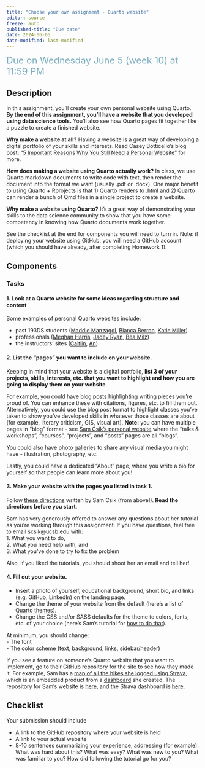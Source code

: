 ```yaml
---
title: "Choose your own assignment - Quarto website"
editor: source
freeze: auto
published-title: "Due date"
date: 2024-06-05
date-modified: last-modified
---
```


[Due on Wednesday June 5 (week 10) at 11:59 PM]{style="color: #79ACBD; font-size: 24px;"}

## Description

In this assignment, you’ll create your own personal website using Quarto. **By the end of this assignment, you’ll have a website that you developed using data science tools.** You’ll also see how Quarto pages fit together like a puzzle to create a finished website.  

**Why make a website at all?** Having a website is a great way of developing a digital portfolio of your skills and interests. Read Casey Botticello’s blog post: [“5 Important Reasons Why You Still Need a Personal Website”](https://medium.com/digital-marketing-lab/5-important-reasons-why-you-still-need-a-personal-website-d0fba1f51911) for more.  

**How does making a website using Quarto actually work?** In class, we use Quarto markdown documents to write code with text, then render the document into the format we want (usually .pdf or .docx). One major benefit to using Quarto + Rprojects is that 1) Quarto renders to .html and 2) Quarto can render a bunch of Qmd files in a single project to create a website.  

**Why make a website using Quarto?** It’s a great way of demonstrating your skills to the data science community to show that you have some competency in knowing how Quarto documents work together.   

See the checklist at the end for components you will need to turn in. Note: if deploying your website using GitHub, you will need a GitHub account (which you should have already, after completing Homework 1).

## Components

### Tasks

#### 1. Look at a Quarto website for some ideas regarding structure and content   

Some examples of personal Quarto websites include:  

- past 193DS students ([Maddie Manzagol](https://maddie-manzagol.github.io/), [Bianca Berron](https://bianca-berron.github.io/), [Katie Miller](https://katelyn-rose.github.io/))  
- professionals ([Meghan Harris](https://thetidytrekker.com/), [Jadey Ryan](https://jadeyryan.com/), [Bea Milz](https://beamilz.com/))  
- the instructors' sites ([Caitlin](https://cnordheim-maestas.github.io/), [An](https://an-bui.com/))  

#### 2. List the "pages" you want to include on your website.  

Keeping in mind that your website is a digital portfolio, **list 3 of your projects, skills, interests, etc. that you want to highlight and how you are going to display them on your website**. 

For example, you could have [blog posts](https://quarto.org/docs/websites/website-blog.html) highlighting writing pieces you're proud of. You can enhance these with citations, figures, etc. to fill them out. Alternatively, you could use the blog post format to highlight classes you've taken to show you've developed skills in whatever those classes are about (for example, literary criticism, GIS, visual art). **Note:** you can have multiple pages in "blog" format - see [Sam Csik's personal website](https://samanthacsik.github.io/) where the "talks & workshops", "courses", "projects", and "posts" pages are all "blogs".  

You could also have [photo galleries](https://quarto-ext.github.io/lightbox/) to share any visual media you might have - illustration, photography, etc.  

Lastly, you could have a dedicated "About" page, where you write a bio for yourself so that people can learn more about you!  

#### 3. Make your website with the pages you listed in task 1.

Follow [these directions](https://ucsb-meds.github.io/creating-quarto-websites/) written by Sam Csik (from above!). **Read the directions before you start**.  


:::{.callout-tip}
Sam has very generously offered to answer any questions about her tutorial as you’re working through this assignment. If you have questions, feel free to email scsik@ucsb.edu with:  
1. What you want to do,  
2. What you need help with, and  
3. What you’ve done to try to fix the problem  

Also, if you liked the tutorials, you should shoot her an email and tell her!
:::

#### 4. Fill out your website.  

- Insert a photo of yourself, educational background, short bio, and links (e.g. GitHub, LinkedIn) on the landing page.  
- Change the theme of your website from the default (here's a list of [Quarto themes](https://quarto.org/docs/output-formats/html-themes.html)).  
- Change the CSS and/or SASS defaults for the theme to colors, fonts, etc. of your choice (here's Sam's tutorial for [how to do that](https://ucsb-meds.github.io/customizing-quarto-websites/#/title-slide)).  

At minimum, you should change:  
- The font  
- The color scheme (text, background, links, sidebar/header)  

:::{.callout-tip}
If you see a feature on someone’s Quarto website that you want to implement, go to their GitHub repository for the site to see how they made it. For example, Sam has a [map of all the hikes she logged using Strava](https://samanthacsik.github.io/about.html), which is an embedded product from a [dashboard](https://samanthacsik.shinyapps.io/strava_dashboard/) she created. The repository for Sam’s website is [here](https://github.com/samanthacsik/samanthacsik.github.io), and the Strava dashboard is [here](https://github.com/samanthacsik/strava-dashboard).
:::

## Checklist
Your submission should include  

- A link to the GitHub repository where your website is held  
- A link to your actual website  
- 8-10 sentences summarizing your experience, addressing (for example): What was hard about this? What was easy? What was new to you? What was familiar to you? How did following the tutorial go for you?  

